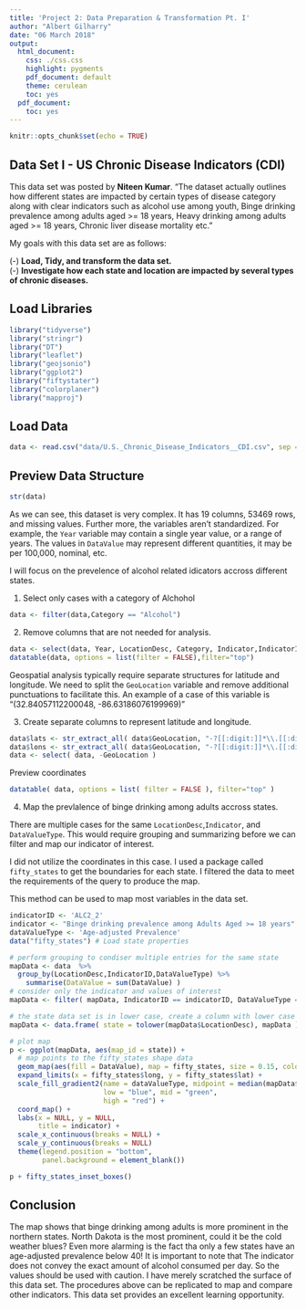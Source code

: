 ```yaml
---
title: 'Project 2: Data Preparation & Transformation Pt. I'
author: "Albert Gilharry"
date: "06 March 2018"
output:
  html_document:
    css: ./css.css
    highlight: pygments
    pdf_document: default
    theme: cerulean
    toc: yes
  pdf_document:
    toc: yes
---
```


```r
knitr::opts_chunk$set(echo = TRUE)
```

## Data Set I - US Chronic Disease Indicators (CDI)

<div id = "comment">
This data set was posted by **Niteen Kumar**. "The dataset actually outlines how different states are impacted by certain types of disease category along with clear indicators such as alcohol use among youth, Binge drinking prevalence among adults aged >= 18 years, Heavy drinking among adults aged >= 18 years, Chronic liver disease mortality etc." 

My goals with this data set are as follows: <br />

  (-) **Load, Tidy, and transform the data set.** <br />
  (-) **Investigate how each state and location are impacted by several types of chronic diseases.** <br />
</div>


## Load Libraries

```r
library("tidyverse")
library("stringr")
library("DT")
library("leaflet")
library("geojsonio")
library("ggplot2")
library("fiftystater")
library("colorplaner")
library("mapproj")
```

## Load Data
```r
data <- read.csv("data/U.S._Chronic_Disease_Indicators__CDI.csv", sep = ",", header = TRUE, stringsAsFactors=FALSE,fileEncoding="UTF-8-BOM")
```

## Preview Data Structure
<div id = "solution">
```r
str(data)
```


</div>

<div id = "comment">
As we can see, this dataset is very complex. It has 19 columns, 53469 rows, and missing values.
Further more, the variables aren't standardized. For example, the `Year` variable may contain a single year value, or a range of years. 
The values in `DataValue` may represent different quantities, it may be per 100,000, nominal, etc. 

I will focus on the prevelence of alcohol related idicators accross different states.
</div>

(1) Select only cases with a category of Alchohol

<div id = "solution">

```r
data <- filter(data,Category == "Alcohol")
```
</div>


(2) Remove columns that are not needed for analysis.

<div id = "solution">
```r
data <- select(data, Year, LocationDesc, Category, Indicator,IndicatorID, DataValueUnit, DataValueType, DataValue, GeoLocation)
datatable(data, options = list(filter = FALSE),filter="top")
```
</div>

<div id = "comment">
  Geospatial analysis typically require separate structures for latitude and longitude. 
  We need to split the `GeoLocation` variable and remove additional punctuations to facilitate this.
  An example of a case of this variable is "(32.84057112200048, -86.63186076199969)"
</div>
  

(3) Create separate columns to represent latitude and longitude.
  
<div id = "solution">
```r
data$lats <- str_extract_all( data$GeoLocation, "-?[[:digit:]]*\\.[[:digit:]]*" )[[1]]
data$lons <- str_extract_all( data$GeoLocation, "-?[[:digit:]]*\\.[[:digit:]]*" )[[2]]
data <- select( data, -GeoLocation )
```
</div>


<div id = "solution">
Preview coordinates
```r
datatable( data, options = list( filter = FALSE ), filter="top" )
```
</div>

  (4) Map the prevlalence of binge drinking among adults accross states.
  
<div id = "comment">

There are multiple cases for the same `LocationDesc`,`Indicator`, and `DataValueType`. 
This would require grouping and summarizing before we can filter and map our indicator of interest.


I did not utilize the coordinates in this case. I used a package called `fifty_states`
to get the boundaries for each state. I filtered the data to meet the requirements of the query to produce the map.

This method can be used to map most variables in the data set.
</div>

```r

indicatorID <- 'ALC2_2'
indicator <- "Binge drinking prevalence among Adults Aged >= 18 years"
dataValueType <- 'Age-adjusted Prevalence'
data("fifty_states") # Load state properties

# perform grouping to condiser multiple entries for the same state
mapData <- data  %>%
  group_by(LocationDesc,IndicatorID,DataValueType) %>%
    summarise(DataValue = sum(DataValue) )
# consider only the indicator and values of interest
mapData <- filter( mapData, IndicatorID == indicatorID, DataValueType == dataValueType )

# the state data set is in lower case, create a column with lower case states for referencing
mapData <- data.frame( state = tolower(mapData$LocationDesc), mapData )

# plot map
p <- ggplot(mapData, aes(map_id = state)) + 
  # map points to the fifty_states shape data
  geom_map(aes(fill = DataValue), map = fifty_states, size = 0.15, color = "#ffffff") + 
  expand_limits(x = fifty_states$long, y = fifty_states$lat) +
  scale_fill_gradient2(name = dataValueType, midpoint = median(mapData$DataValue, na.rm = TRUE) ,
                       low = "blue", mid = "green",
                       high = "red") +
  coord_map() +
  labs(x = NULL, y = NULL,
       title = indicator) +
  scale_x_continuous(breaks = NULL) + 
  scale_y_continuous(breaks = NULL) 
  theme(legend.position = "bottom", 
        panel.background = element_blank())

p + fifty_states_inset_boxes() 
```

## Conclusion

<div id = "comment"">
The map shows that binge drinking among adults is more prominent in the northern states. 
North Dakota is the most prominent, could it be the cold weather blues? Even more alarming is the fact tha only a few states 
have an age-adjusted prevalence below 40! It is important to note that The indicator does not convey the exact amount of alcohol consumed per day.
So the values should be used with caution.


I have merely scratched the surface of this data set.
The procedures above can be replicated to map and compare other indicators.


This data set provides an excellent learning opportunity.
</div>
